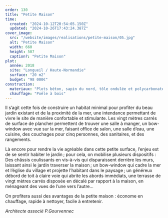 ```yaml
---
order: 130
title: "Petite Maison"
time:
  created: "2024-10-12T20:54:05.150Z"
  updated: "2024-10-26T17:43:24.387Z"
cover_image:
  src: "/website/images/realisations/petite-maison/05.jpg"
  alt: "Petite Maison"
  width: 660
  height: 507
  caption?: "Petite Maison"
plot:
  année: 2018
  site: "Longueil / Haute-Normandie"
  surface: "20 m2"
  budget: "98 000€"
construction:
  materiaux: "Plots béton, sapin du nord, tôle ondulée et polycarbonate, châssis et vêture mélèze"
  chauffage: "Poêle à bois"
---
```


Il s’agit cette fois de construire un habitat minimal pour profiter du beau jardin existant et de la proximité de la mer, une intendance permettant de vivre le site de manière confortable et stimulante. Les vingt mètres carrés de surface de plancher permettent de trouver une salle à manger, un bow-window avec vue sur la mer, faisant office de salon, une salle d’eau, une cuisine, des couchages pour cinq personnes, des sanitaires, et des rangements.

Là encore pour rendre la vie agréable dans cette petite surface, l’enjeu est de se sentir habiter le jardin ; pour cela, on mobilise plusieurs dispositifs : Des châssis coulissants en vis-à-vis qui disparaissent derrière les murs, laissant ainsi le jardin traverser la maison ; un bow-window qui cadre la mer et l’église du village et projette l’habitant dans le paysage ; un généreux débord de toit à claire voie qui abrite les abords immédiats, une terrasse de vingt mètres carrés disposée en décalé par rapport à la maison, en ménageant des vues de l’une vers l’autre…

On profitera aussi des avantages de la petite maison : économe en chauffage, rapide à nettoyer, facile à entretenir.

_Architecte associé P.Gourvennec_
